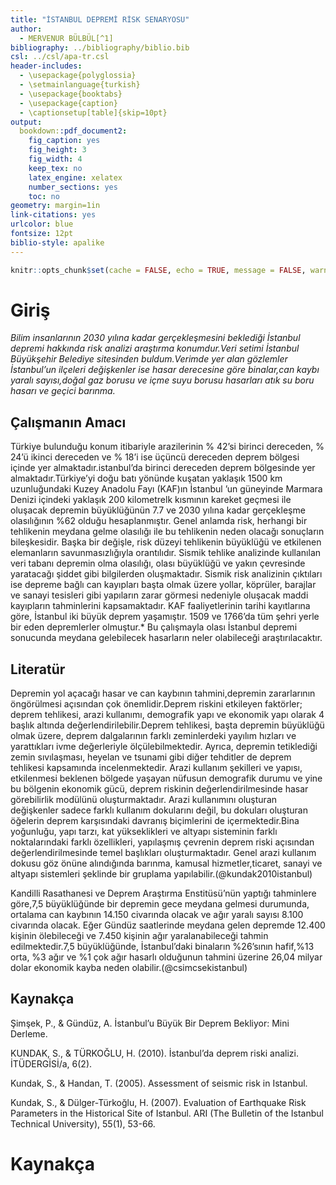 ```yaml
---
title: "İSTANBUL DEPREMİ RİSK SENARYOSU"
author: 
  - MERVENUR BÜLBÜL[^1]
bibliography: ../bibliography/biblio.bib
csl: ../csl/apa-tr.csl
header-includes:
  - \usepackage{polyglossia}
  - \setmainlanguage{turkish}
  - \usepackage{booktabs}
  - \usepackage{caption} 
  - \captionsetup[table]{skip=10pt}
output:
  bookdown::pdf_document2:
    fig_caption: yes
    fig_height: 3
    fig_width: 4
    keep_tex: no
    latex_engine: xelatex
    number_sections: yes
    toc: no
geometry: margin=1in
link-citations: yes
urlcolor: blue
fontsize: 12pt
biblio-style: apalike
---
```

```r
knitr::opts_chunk$set(cache = FALSE, echo = TRUE, message = FALSE, warning = FALSE)
```

<!-- ======================================================================= -->
<!-- ============================== NOTLAR ================================= -->
<!-- ======================================================================= -->
[^1]: 19080207, [Github Repo](https://github.com/mervebulbul1/19080207)



# Giriş

*Bilim insanlarının 2030 yılına kadar gerçekleşmesini beklediği İstanbul depremi hakkında risk analizi araştırma konumdur.Veri setimi İstanbul Büyükşehir Belediye sitesinden buldum.Verimde yer alan gözlemler İstanbul'un ilçeleri değişkenler ise hasar derecesine göre binalar,can kaybı yaralı sayısı,doğal gaz borusu ve içme suyu borusu hasarları atık su boru hasarı ve geçici barınma.*




## Çalışmanın Amacı
 Türkiye bulunduğu konum itibariyle arazilerinin % 42’si birinci dereceden, % 24’ü ikinci dereceden ve % 18’i ise üçüncü dereceden deprem bölgesi içinde yer almaktadır.istanbul'da birinci dereceden deprem bölgesinde yer almaktadır.Türkiye'yi doğu batı yönünde kuşatan yaklaşık 1500 km uzunluğundaki Kuzey Anadolu Fayı (KAF)ın İstanbul 'un güneyinde Marmara Denizi içindeki yaklaşık 200 kilometrelk kısmının kareket geçmesi ile oluşacak depremin büyüklüğünün 7.7 ve 2030 yılına kadar gerçekleşme olasılığının %62 olduğu hesaplanmıştır.
Genel anlamda risk, herhangi bir tehlikenin meydana gelme olasılığı ile bu tehlikenin neden olacağı sonuçların bileşkesidir. Başka bir değişle, risk düzeyi tehlikenin büyüklüğü ve etkilenen elemanların savunmasızlığıyla orantılıdır.
Sismik tehlike analizinde kullanılan veri tabanı depremin olma olasılığı, olası büyüklüğü ve yakın çevresinde yaratacağı şiddet gibi bilgilerden oluşmaktadır. Sismik risk analizinin çıktıları ise depreme bağlı can kayıpları başta olmak üzere
yollar, köprüler, barajlar ve sanayi tesisleri gibi yapıların zarar görmesi nedeniyle oluşacak maddi kayıpların tahminlerini kapsamaktadır.
KAF faaliyetlerinin tarihi kayıtlarına göre, İstanbul iki büyük deprem yaşamıştır.
1509 ve 1766'da tüm şehri yerle bir eden depremlerler olmuştur.*
Bu çalışmayla olası İstanbul depremi sonucunda meydana gelebilecek hasarların neler olabileceği araştırılacaktır.


## Literatür
  Depremin yol açacağı hasar ve can kaybının tahmini,depremin zararlarının öngörülmesi açısından çok önemlidir.Deprem riskini etkileyen faktörler; deprem tehlikesi,
arazi kullanımı, demografik yapı ve ekonomik yapı olarak 4 başlık altında değerlendirilebilir.Deprem tehlikesi, başta depremin büyüklüğü olmak üzere, deprem dalgalarının farklı zeminlerdeki yayılım hızları ve yarattıkları ivme değerleriyle ölçülebilmektedir. Ayrıca, depremin tetiklediği zemin sıvılaşması, heyelan ve tsunami gibi diğer tehditler de deprem tehlikesi kapsamında incelenmektedir. Arazi kullanım şekilleri ve yapısı, etkilenmesi beklenen bölgede yaşayan nüfusun demografik durumu ve yine bu bölgenin ekonomik gücü, deprem riskinin değerlendirilmesinde hasar görebilirlik modülünü oluşturmaktadır. Arazi kullanımını oluşturan değişkenler sadece farklı kullanım dokularını değil, bu dokuları oluşturan öğelerin deprem karşısındaki davranış biçimlerini de içermektedir.Bina yoğunluğu, yapı tarzı, kat yükseklikleri ve altyapı sisteminin farklı noktalarındaki farklı özellikleri, yapılaşmış çevrenin deprem riski açısından değerlendirilmesinde temel başlıkları oluşturmaktadır. Genel arazi kullanım  dokusu göz önüne alındığında barınma, kamusal hizmetler,ticaret, sanayi ve altyapı sistemleri şeklinde bir gruplama yapılabilir.(@kundak2010istanbul)
   
   Kandilli Rasathanesi ve Deprem Araştırma Enstitüsü'nün yaptığı tahminlere göre,7,5 büyüklüğünde bir depremin gece meydana gelmesi durumunda, ortalama can kaybının 14.150 civarında olacak ve ağır yaralı sayısı 8.100 civarında olacak. Eğer
Gündüz saatlerinde meydana gelen depremde 12.400 kişinin ölebileceği ve 7.450 kişinin ağır yaralanabileceği tahmin edilmektedir.7,5 büyüklüğünde, İstanbul'daki binaların %26'sının hafif,%13 orta, %3 ağır ve %1 çok ağır hasarlı olduğunun tahmini üzerine 26,04 milyar dolar ekonomik kayba neden olabilir.(@csimcsekistanbul)

## Kaynakça
Şimşek, P., & Gündüz, A. İstanbul’u Büyük Bir Deprem Bekliyor: Mini Derleme.

KUNDAK, S., & TÜRKOĞLU, H. (2010). İstanbul'da deprem riski analizi. İTÜDERGİSİ/a, 6(2).

Kundak, S., & Handan, T. (2005). Assessment of seismic risk in Istanbul.

Kundak, S., & Dülger-Türkoğlu, H. (2007). Evaluation of Earthquake Risk Parameters in the Historical Site of Istanbul. ARI (The Bulletin of the Istanbul Technical University), 55(1), 53-66.


\newpage
# Kaynakça {#references}
<div id="refs"></div>

